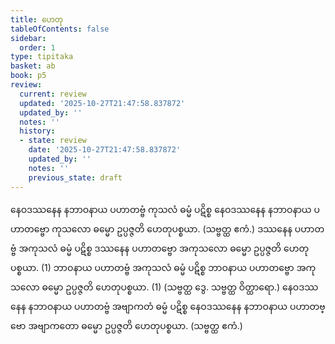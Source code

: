 ```yaml
---
title: ဟေတု
tableOfContents: false
sidebar:
  order: 1
type: tipitaka
basket: ab
book: p5
review:
  current: review
  updated: '2025-10-27T21:47:58.837872'
  updated_by: ''
  notes: ''
  history:
  - state: review
    date: '2025-10-27T21:47:58.837872'
    updated_by: ''
    notes: ''
    previous_state: draft
---
```



<ReviewStatus review={frontmatter.review} showDetails={true} />

<HypothesisAnnotation frontmatter={frontmatter} />

<DynamicBreadcrumb />

<Division number="17" book="p5" e="ch" v="39" p="5">

<Paragraph number="357" book="p5">
နေဝဒဿနေန နဘာဝနာယ ပဟာတဗ္ဗံ ကုသလံ ဓမ္မံ ပဋိစ္စ နေဝဒဿနေန နဘာဝနာယ ပဟာတဗ္ဗော ကုသလော ဓမ္မော ဥပ္ပဇ္ဇတိ ဟေတုပစ္စယာ. (သဗ္ဗတ္ထ ဧကံ.)
</Paragraph>

</Division>
<Division number="18" book="p5" e="ch" v="39" p="5">

<Paragraph number="358" book="p5">
ဒဿနေန ပဟာတဗ္ဗံ အကုသလံ ဓမ္မံ ပဋိစ္စ ဒဿနေန ပဟာတဗ္ဗော အကုသလော ဓမ္မော ဥပ္ပဇ္ဇတိ ဟေတုပစ္စယာ. (1)
</Paragraph>

<Paragraph number="359" book="p5">
ဘာဝနာယ ပဟာတဗ္ဗံ အကုသလံ ဓမ္မံ ပဋိစ္စ ဘာဝနာယ ပဟာတဗ္ဗော အကုသလော ဓမ္မော ဥပ္ပဇ္ဇတိ ဟေတုပစ္စယာ. (1) (သဗ္ဗတ္ထ ဒွေ. သဗ္ဗတ္ထ ဝိတ္ထာရော.)
</Paragraph>

</Division>
<Division number="19" book="p5" e="ch" v="39" p="5">

<Paragraph number="360" book="p5">
နေဝဒဿနေန နဘာဝနာယ ပဟာတဗ္ဗံ အဗျာကတံ ဓမ္မံ ပဋိစ္စ နေဝဒဿနေန နဘာဝနာယ ပဟာတဗ္ဗော အဗျာကတော ဓမ္မော ဥပ္ပဇ္ဇတိ ဟေတုပစ္စယာ. (သဗ္ဗတ္ထ ဧကံ.)
</Paragraph>
</Division>